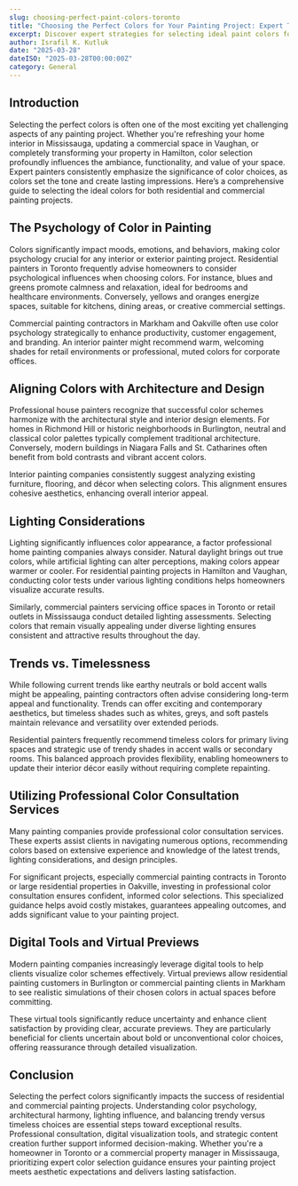 ```yaml
---
slug: choosing-perfect-paint-colors-toronto
title: "Choosing the Perfect Colors for Your Painting Project: Expert Tips for Toronto Homeowners and Businesses"
excerpt: Discover expert strategies for selecting ideal paint colors for residential and commercial spaces in Toronto. Learn about color psychology, architectural harmony, and professional consultation services to achieve beautiful, lasting results.
author: Israfil K. Kutluk
date: "2025-03-28"
dateISO: "2025-03-28T00:00:00Z"
category: General
---
```


## Introduction

Selecting the perfect colors is often one of the most exciting yet challenging aspects of any painting project. Whether you're refreshing your home interior in Mississauga, updating a commercial space in Vaughan, or completely transforming your property in Hamilton, color selection profoundly influences the ambiance, functionality, and value of your space. Expert painters consistently emphasize the significance of color choices, as colors set the tone and create lasting impressions. Here’s a comprehensive guide to selecting the ideal colors for both residential and commercial painting projects.

## The Psychology of Color in Painting

Colors significantly impact moods, emotions, and behaviors, making color psychology crucial for any interior or exterior painting project. Residential painters in Toronto frequently advise homeowners to consider psychological influences when choosing colors. For instance, blues and greens promote calmness and relaxation, ideal for bedrooms and healthcare environments. Conversely, yellows and oranges energize spaces, suitable for kitchens, dining areas, or creative commercial settings.

Commercial painting contractors in Markham and Oakville often use color psychology strategically to enhance productivity, customer engagement, and branding. An interior painter might recommend warm, welcoming shades for retail environments or professional, muted colors for corporate offices.

## Aligning Colors with Architecture and Design

Professional house painters recognize that successful color schemes harmonize with the architectural style and interior design elements. For homes in Richmond Hill or historic neighborhoods in Burlington, neutral and classical color palettes typically complement traditional architecture. Conversely, modern buildings in Niagara Falls and St. Catharines often benefit from bold contrasts and vibrant accent colors.

Interior painting companies consistently suggest analyzing existing furniture, flooring, and décor when selecting colors. This alignment ensures cohesive aesthetics, enhancing overall interior appeal.

## Lighting Considerations

Lighting significantly influences color appearance, a factor professional home painting companies always consider. Natural daylight brings out true colors, while artificial lighting can alter perceptions, making colors appear warmer or cooler. For residential painting projects in Hamilton and Vaughan, conducting color tests under various lighting conditions helps homeowners visualize accurate results.

Similarly, commercial painters servicing office spaces in Toronto or retail outlets in Mississauga conduct detailed lighting assessments. Selecting colors that remain visually appealing under diverse lighting ensures consistent and attractive results throughout the day.

## Trends vs. Timelessness

While following current trends like earthy neutrals or bold accent walls might be appealing, painting contractors often advise considering long-term appeal and functionality. Trends can offer exciting and contemporary aesthetics, but timeless shades such as whites, greys, and soft pastels maintain relevance and versatility over extended periods.

Residential painters frequently recommend timeless colors for primary living spaces and strategic use of trendy shades in accent walls or secondary rooms. This balanced approach provides flexibility, enabling homeowners to update their interior décor easily without requiring complete repainting.

## Utilizing Professional Color Consultation Services

Many painting companies provide professional color consultation services. These experts assist clients in navigating numerous options, recommending colors based on extensive experience and knowledge of the latest trends, lighting considerations, and design principles.

For significant projects, especially commercial painting contracts in Toronto or large residential properties in Oakville, investing in professional color consultation ensures confident, informed color selections. This specialized guidance helps avoid costly mistakes, guarantees appealing outcomes, and adds significant value to your painting project.

## Digital Tools and Virtual Previews

Modern painting companies increasingly leverage digital tools to help clients visualize color schemes effectively. Virtual previews allow residential painting customers in Burlington or commercial painting clients in Markham to see realistic simulations of their chosen colors in actual spaces before committing.

These virtual tools significantly reduce uncertainty and enhance client satisfaction by providing clear, accurate previews. They are particularly beneficial for clients uncertain about bold or unconventional color choices, offering reassurance through detailed visualization.

## Conclusion

Selecting the perfect colors significantly impacts the success of residential and commercial painting projects. Understanding color psychology, architectural harmony, lighting influence, and balancing trendy versus timeless choices are essential steps toward exceptional results. Professional consultation, digital visualization tools, and strategic content creation further support informed decision-making. Whether you're a homeowner in Toronto or a commercial property manager in Mississauga, prioritizing expert color selection guidance ensures your painting project meets aesthetic expectations and delivers lasting satisfaction.